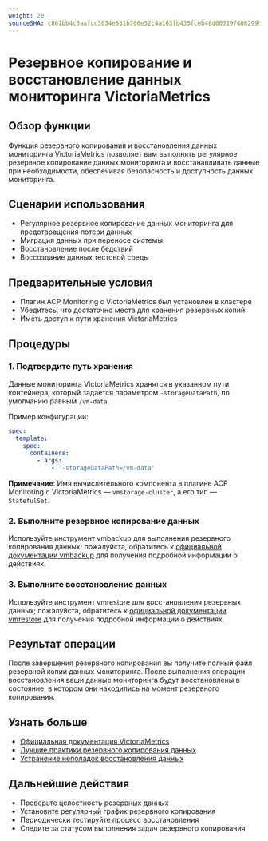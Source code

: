 ```yaml
---
weight: 20
sourceSHA: c861bb4c5aafcc3034e531b766e52c4a163fb435fceb48d0031974062999525d
---
```


# Резервное копирование и восстановление данных мониторинга VictoriaMetrics

## Обзор функции

Функция резервного копирования и восстановления данных мониторинга VictoriaMetrics позволяет вам выполнять регулярное резервное копирование данных мониторинга и восстанавливать данные при необходимости, обеспечивая безопасность и доступность данных мониторинга.

## Сценарии использования

- Регулярное резервное копирование данных мониторинга для предотвращения потери данных
- Миграция данных при переносе системы
- Восстановление после бедствий
- Воссоздание данных тестовой среды

## Предварительные условия

- Плагин ACP Monitoring с VictoriaMetrics был установлен в кластере
- Убедитесь, что достаточно места для хранения резервных копий
- Иметь доступ к пути хранения VictoriaMetrics

## Процедуры

### 1. Подтвердите путь хранения

Данные мониторинга VictoriaMetrics хранятся в указанном пути контейнера, который задается параметром `-storageDataPath`, по умолчанию равным `/vm-data`.

Пример конфигурации:

```yaml
spec:
  template:
    spec:
      containers:
        - args:
            - '-storageDataPath=/vm-data'
```

**Примечание**: Имя вычислительного компонента в плагине ACP Monitoring с VictoriaMetrics — `vmstorage-cluster`, а его тип — `StatefulSet`.

### 2. Выполните резервное копирование данных

Используйте инструмент vmbackup для выполнения резервного копирования данных; пожалуйста, обратитесь к [официальной документации vmbackup](https://docs.victoriametrics.com/vmbackup.html) для получения подробной информации о действиях.

### 3. Выполните восстановление данных

Используйте инструмент vmrestore для восстановления резервных данных; пожалуйста, обратитесь к [официальной документации vmrestore](https://docs.victoriametrics.com/vmrestore.html) для получения подробной информации о действиях.

## Результат операции

После завершения резервного копирования вы получите полный файл резервной копии данных мониторинга. После выполнения операции восстановления ваши данные мониторинга будут восстановлены в состояние, в котором они находились на момент резервного копирования.

## Узнать больше

- [Официальная документация VictoriaMetrics](https://docs.victoriametrics.com/)
- [Лучшие практики резервного копирования данных](https://docs.victoriametrics.com/vmbackup.html#best-practices)
- [Устранение неполадок восстановления данных](https://docs.victoriametrics.com/vmrestore.html#troubleshooting)

## Дальнейшие действия

- Проверьте целостность резервных данных
- Установите регулярный график резервного копирования
- Периодически тестируйте процесс восстановления
- Следите за статусом выполнения задач резервного копирования
